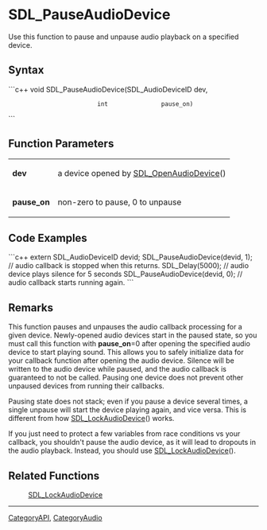 
= SDL_PauseAudioDevice =
Use this function to pause and unpause audio playback on a specified device.


== Syntax ==
```c++
void SDL_PauseAudioDevice(SDL_AudioDeviceID dev,
                          int               pause_on)
```

== Function Parameters ==
{|
|'''dev'''
|a device opened by [[SDL_OpenAudioDevice]]()
|-
|'''pause_on'''
|non-zero to pause, 0 to unpause
|}

== Code Examples ==
```c++
extern SDL_AudioDeviceID devid;
SDL_PauseAudioDevice(devid, 1);  // audio callback is stopped when this returns.
SDL_Delay(5000);  // audio device plays silence for 5 seconds
SDL_PauseAudioDevice(devid, 0);  // audio callback starts running again.
```

== Remarks ==
This function pauses and unpauses the audio callback processing for a given device. Newly-opened audio devices start in the paused state, so you must call this function with '''pause_on'''=0 after opening the specified audio device to start playing sound. This allows you to safely initialize data for your callback function after opening the audio device. Silence will be written to the audio device while paused, and the audio callback is guaranteed to not be called. Pausing one device does not prevent other unpaused devices from running their callbacks.

Pausing state does not stack; even if you pause a device several times, a single unpause will start the device playing again, and vice versa. This is different from how [[SDL_LockAudioDevice]]() works.

If you just need to protect a few variables from race conditions vs your callback, you shouldn't pause the audio device, as it will lead to dropouts in the audio playback. Instead, you should use [[SDL_LockAudioDevice]]().

== Related Functions ==
:[[SDL_LockAudioDevice]]

----
[[CategoryAPI]], [[CategoryAudio]]
